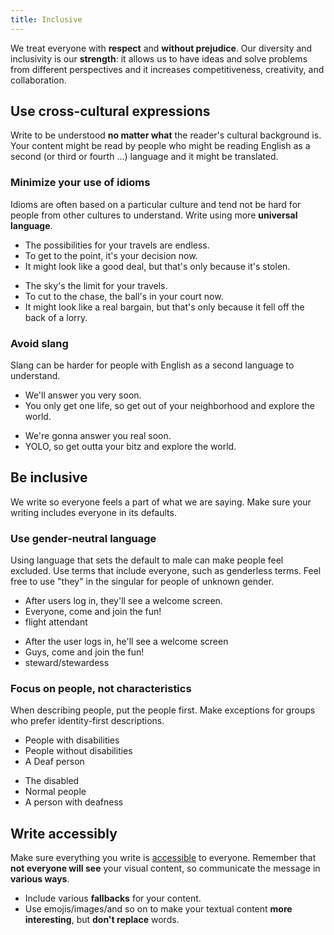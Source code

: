 ```yaml
---
title: Inclusive
---
```



<Illustration name="Success" alt="" size="display" />

We treat everyone with **respect** and **without prejudice**.
Our diversity and inclusivity is our **strength**:
it allows us to have ideas and solve problems from different perspectives
and it increases competitiveness, creativity, and collaboration.

## Use cross-cultural expressions

<Exchange size="large" />

Write to be understood **no matter what** the reader's cultural background is.
Your content might be read by people who might be reading English
as a second (or third or fourth ...) language and it might be translated.

### Minimize your use of idioms

Idioms are often based on a particular culture
and tend not be hard for people from other cultures to understand.
Write using more **universal language**.

<GuidelinesSideBySide>

<Do>

- The possibilities for your travels are endless.
- To get to the point, it's your decision now.
- It might look like a good deal, but that's only because it's stolen.

</Do>

<Dont>

- The sky's the limit for your travels.
- To cut to the chase, the ball's in your court now.
- It might look like a real bargain, but that's only because it fell off the back of a lorry.

</Dont>
</GuidelinesSideBySide>

### Avoid slang

Slang can be harder for people with English as a second language to understand.

<GuidelinesSideBySide>

<Do>

- We'll answer you very soon.
- You only get one life, so get out of your neighborhood and explore the world.

</Do>

<Dont>

- We're gonna answer you real soon.
- YOLO, so get outta your bitz and explore the world.

</Dont>
</GuidelinesSideBySide>

## Be inclusive

<GenderWoman size="large" />

We write so everyone feels a part of what we are saying.
Make sure your writing includes everyone in its defaults.

### Use gender-neutral language

Using language that sets the default to male can make people feel excluded.
Use terms that include everyone, such as genderless terms.
Feel free to use "they" in the singular for people of unknown gender.

<GuidelinesSideBySide>

<Do>

- After users log in, they'll see a welcome screen.
- Everyone, come and join the fun!
- flight attendant

</Do>

<Dont>

- After the user logs in, he'll see a welcome screen
- Guys, come and join the fun!
- steward/stewardess

</Dont>
</GuidelinesSideBySide>

### Focus on people, not characteristics

When describing people, put the people first.
Make exceptions for groups who prefer identity-first descriptions.

<GuidelinesSideBySide>

<Do>

- People with disabilities
- People without disabilities
- A Deaf person

</Do>

<Dont>

- The disabled
- Normal people
- A person with deafness

</Dont>
</GuidelinesSideBySide>

## Write accessibly

<Wheelchair size="large" />

Make sure everything you write is [accessible](/foundation/accessibility/) to everyone.
Remember that **not everyone will see** your visual content,
so communicate the message in **various ways**.

- Include various **fallbacks** for your content.
- Use emojis/images/and so on to make your textual content **more interesting**,
  but **don't replace** words.
